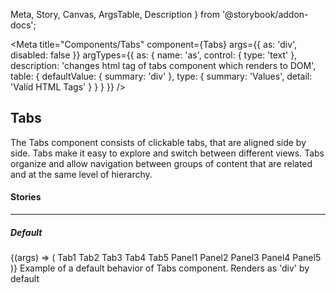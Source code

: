   Meta,
  Story,
  Canvas,
  ArgsTable,
  Description
} from '@storybook/addon-docs';

<Meta
  title="Components/Tabs"
  component={Tabs}
  args={{
    as: 'div',
    disabled: false
  }}
  argTypes={{
    as: {
      name: 'as',
      control: { type: 'text' },
      description: 'changes html tag of tabs component which renders to DOM',
      table: {
        defaultValue: { summary: 'div' },
        type: { summary: 'Values', detail: 'Valid HTML Tags' }
      }
    }
  }}
/>

## Tabs

<p
  style={{
    color: 'white',
    padding: '10px',
    fontWeight: 'bold',
    borderRadius: '4px',
    backgroundColor: '#1B5193'
  }}
>
  The Tabs component consists of clickable tabs, that are aligned side by side.
  Tabs make it easy to explore and switch between different views. Tabs organize
  and allow navigation between groups of content that are related and at the
  same level of hierarchy.
</p>

#### Stories

<hr />

##### Default

<Canvas>
  <Story name="Default" inline={false}>
    {(args) => (
      <Tabs>
        <TabList>
          <Tab>Tab1</Tab>
          <Tab disabled>Tab2</Tab>
          <Tab disabled>Tab3</Tab>
          <Tab>Tab4</Tab>
          <Tab disabled>Tab5</Tab>
        </TabList>
        <TabPanel>Panel1</TabPanel>
        <TabPanel>Panel2</TabPanel>
        <TabPanel>Panel3</TabPanel>
        <TabPanel>Panel4</TabPanel>
        <TabPanel>Panel5</TabPanel>
      </Tabs>
    )}
  </Story>
</Canvas>

<Description story="Default">
  Example of a default behavior of Tabs component. Renders as 'div' by default
</Description>

<ArgsTable story="Default" />

